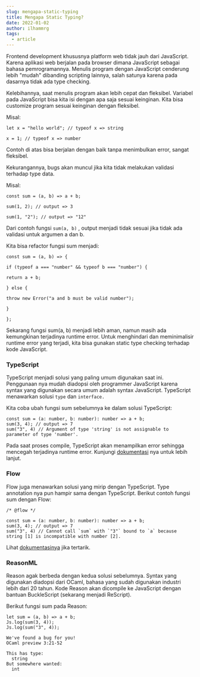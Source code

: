 ```yaml
---
slug: mengapa-static-typing
title: Mengapa Static Typing?
date: 2022-01-02
author: ilhammrg
tags:
  - article
---
```

Frontend development khususnya platform web tidak jauh dari JavaScript. Karena aplikasi web berjalan pada browser dimana JavaScript sebagai bahasa pemrogramannya. Menulis program dengan JavaScript cenderung lebih "mudah" dibanding scripting lainnya, salah satunya karena pada dasarnya tidak ada type checking.

Kelebihannya, saat menulis program akan lebih cepat dan fleksibel. Variabel pada JavaScript bisa kita isi dengan apa saja sesuai keinginan. Kita bisa customize program sesuai keinginan dengan fleksibel.

Misal: 

`let x = "hello world"; // typeof x => string`

`x = 1; // typeof x => number`

Contoh di atas bisa berjalan dengan baik tanpa menimbulkan error, sangat fleksibel.

Kekurangannya, bugs akan muncul jika kita tidak melakukan validasi terhadap type data.

Misal:

`const sum = (a, b) => a + b;`

`sum(1, 2); // output => 3`

`sum(1, "2"); // output => "12"`

Dari contoh fungsi `sum(a, b)` , output menjadi tidak sesuai jika tidak ada validasi untuk argumen a dan b.

Kita bisa refactor fungsi sum menjadi:

`const sum = (a, b) => {`

`if (typeof a === "number" && typeof b === "number") {`

`return a + b;`

`} else {`

`throw new Error("a and b must be valid number");`

`}`

`};`

Sekarang fungsi sum(a, b) menjadi lebih aman, namun masih ada kemungkinan terjadinya runtime error. Untuk menghindari dan meminimalisir runtime error yang terjadi, kita bisa gunakan static type checking terhadap kode JavaScript.

### TypeScript

TypeScript menjadi solusi yang paling umum digunakan saat ini. Penggunaan nya mudah diadopsi oleh programmer JavaScript karena syntax yang digunakan secara umum adalah syntax JavaScript. TypeScript menawarkan solusi `type` dan `interface.`

Kita coba ubah fungsi sum sebelumnya ke dalam solusi TypeScript:

```
const sum = (a: number, b: number): number => a + b;
sum(3, 4); // output => 7
sum("3", 4) // Argument of type 'string' is not assignable to parameter of type 'number'.
```

Pada saat proses compile, TypeScript akan menampilkan error sehingga mencegah terjadinya runtime error. Kunjungi [](https://www.typescriptlang.org/)[dokumentasi](https://www.typescriptlang.org/) nya untuk lebih lanjut.

### Flow

Flow juga menawarkan solusi yang mirip dengan TypeScript. Type annotation nya pun hampir sama dengan TypeScript. Berikut contoh fungsi sum dengan Flow:

```
/* @flow */

const sum = (a: number, b: number): number => a + b;
sum(3, 4); // output => 7
sum("3", 4) // Cannot call `sum` with `"3"` bound to `a` because string [1] is incompatible with number [2].
```

Lihat [dokumentasinya](https://flow.org/en/) jika tertarik.

### ReasonML

Reason agak berbeda dengan kedua solusi sebelumnya. Syntax yang digunakan diadopsi dari OCaml, bahasa yang sudah digunakan industri lebih dari 20 tahun. Kode Reason akan dicompile ke JavaScript dengan bantuan BuckleScript (sekarang menjadi ReScript).

Berikut fungsi sum pada Reason:

```
let sum = (a, b) => a + b;
Js.log(sum(3, 4));
Js.log(sum("3", 4));

We've found a bug for you!
OCaml preview 3:21-52

This has type:
  string
But somewhere wanted:
  int
```